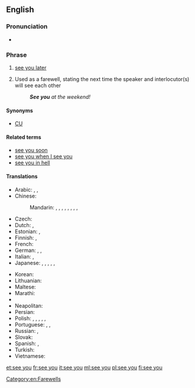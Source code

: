 ==English==
{{phrasebook|en}}

===Pronunciation===
* {{audio|En-uk-see you.ogg|Audio (UK)|lang=en}}

===Phrase===
{{head|en|phrase|head=[[see]] [[you]]}}

# {{context|informal|lang=en}} [[see you later]]
# Used as a farewell, stating the next time the speaker and interlocutor(s) will see each other
#: '''''See you''' at the weekend!''

====Synonyms====
* [[CU]]

====Related terms====
* [[see you soon]]
* [[see you when I see you]]
* [[see you in hell]]

====Translations====
{{trans-top|see you later}}
* Arabic: {{t|ar|سلام عليكم ورحمة الله وبركاته|tr=salām ʾalaykum wa-ráḥmat 'llāh wa-barakātuh}}, {{t|ar|سلام|tr=salām}}, {{t|ar|إلى اللقاء قريبًا|tr=ʾílā 'l-liqāʾ qarīban|sc=Arab}}
* Chinese:
*: Mandarin: {{t+|cmn|拜拜|tr=báibái|sc=Hani}}, {{t+|cmn|回頭見|sc=Hani}}, {{t|cmn|回头见|tr=huítóu jiàn|sc=Hani}}, {{t|cmn|回見|sc=Hani}}, {{t+|cmn|回见|tr=huíjiàn|sc=Hani}}, {{t|cmn|一會兒見|sc=Hani}}, {{t|cmn|一会儿见|tr=yīhuìr jiàn, yīhuǐr jiàn|sc=Hani}}, {{t|cmn|再會|sc=Hani}}, {{t+|cmn|再会|tr=zàihuì|sc=Hani}}
* Czech: {{t+|cs|ahoj}}
* Dutch: {{t+|nl|later}}, {{t+|nl|mazzel}}
* Estonian: {{t|et|näeme}}, {{t|et|nägemiseni}}
* Finnish: {{t+|fi|nähdään}}, {{t+|fi|näkemiin}}
* French: {{t+|fr|à plus}}
* German: {{t+|de|bis bald}}, {{t+|de|bis dann}}, {{t+|de|tschüss}}
* Italian: {{t+|it|arrivederci}}, {{t+|it|ciao}}
* Japanese: {{t|ja|じゃあねぇ|tr=ja nē|sc=Jpan}}, {{t|ja|じゃ、また|tr=ja, mata|sc=Jpan}}, {{t|ja|またね|tr=mata ne|sc=Jpan}}, {{t+|ja|バイバイ|tr=baibai|sc=Jpan}}, {{t|ja|ジャね|tr=ja ne|sc=Jpan}}, {{t+|ja|ジャ|tr=ja|sc=Jpan}}
{{trans-mid}}
* Korean: {{t+|ko|안녕|sc=Kore}}
* Lithuanian: {{t+|lt|iki}}
* Maltese: {{t|mt|ċaw}}
* Marathi: {{t|mr|भेटू|tr=bheṭū|sc=Deva}}
* {{trreq|mn}}
* Neapolitan: {{t|nap|ce verimmo}}
* Persian: {{t|fa|می‌بینمت|tr=mi-binamet|sc=fa-Arab}}
* Polish: {{qualifier|informal}} {{t+|pl|do zobaczenia}}, {{t+|pl|na razie}}, {{t+|pl|cześć}}, {{qualifier|colloquial}} {{t+|pl|nara}}, {{qualifier|familiar}} {{t+|pl|pa}}, {{t|pl|pa pa}}
* Portuguese: {{t+|pt|falou}}, {{t+|pt|até}}, {{t+|pt|até mais}}
* Russian: {{t+|ru|пока|tr=poká|sc=Cyrl}}, {{t|ru|до встречи|tr=do vstréči|sc=Cyrl}}
* Slovak: {{t|sk|ahoj}}
* Spanish: {{t|es|nos vemos}}, {{t|es|nos veremos}}
* Turkish: {{t+|tr|hadi}}
* Vietnamese: {{t|vi|hẹn gặp lại}}
{{trans-bottom}}

[[Category:en:Farewells]]

[[et:see you]]
[[fr:see you]]
[[it:see you]]
[[ml:see you]]
[[pl:see you]]
[[fi:see you]]
